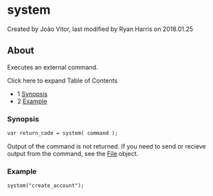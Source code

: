 
# system 

 Created by  João Vitor, last modified by  Ryan Harris on 2018.01.25

## About

Executes an external command.

Click here to expand Table of Contents

* 1 [Synopsis](#synopsis)
* 2 [Example](#example)

### Synopsis

```xml
var return_code = system( command );
```

Output of the command is not returned. If you need to send or recieve output from the command, see the [File](https://wiki.freeswitch.org/wiki/File "File") object.

### Example

```xml
system("create_account");
```


